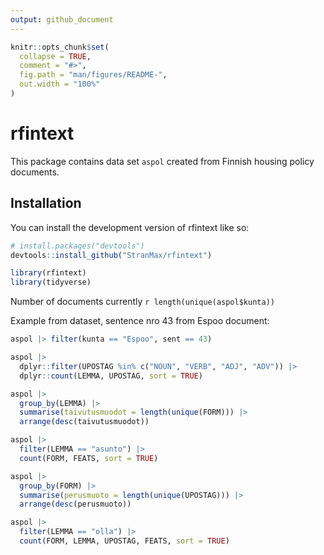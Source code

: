 ```yaml
---
output: github_document
---
```


<!-- README.md is generated from README.Rmd. Please edit that file -->

```r
knitr::opts_chunk$set(
  collapse = TRUE,
  comment = "#>",
  fig.path = "man/figures/README-",
  out.width = "100%"
)
```

# rfintext

<!-- badges: start -->
<!-- badges: end -->

This package contains data set `aspol` created from Finnish
housing policy documents.

## Installation

You can install the development version of rfintext like so:

``` r
# install.packages("devtools")
devtools::install_github("StranMax/rfintext")
```


```r
library(rfintext)
library(tidyverse)
```

Number of documents currently `r length(unique(aspol$kunta))`

Example from dataset, sentence nro 43 from Espoo document:

```r
aspol |> filter(kunta == "Espoo", sent == 43)
```

```r
aspol |>
  dplyr::filter(UPOSTAG %in% c("NOUN", "VERB", "ADJ", "ADV")) |>
  dplyr::count(LEMMA, UPOSTAG, sort = TRUE)
```

```r
aspol |>
  group_by(LEMMA) |>
  summarise(taivutusmuodot = length(unique(FORM))) |>
  arrange(desc(taivutusmuodot))
```

```r
aspol |>
  filter(LEMMA == "asunto") |>
  count(FORM, FEATS, sort = TRUE)
```

```r
aspol |>
  group_by(FORM) |>
  summarise(perusmuoto = length(unique(UPOSTAG))) |>
  arrange(desc(perusmuoto))
```

```r
aspol |>
  filter(LEMMA == "olla") |>
  count(FORM, LEMMA, UPOSTAG, FEATS, sort = TRUE)
```

